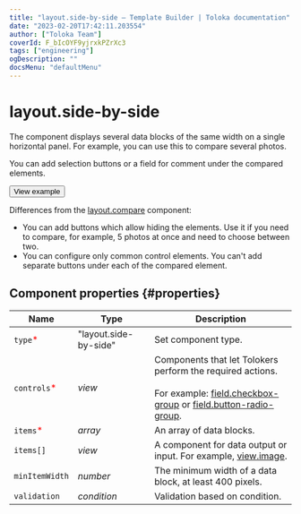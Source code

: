 ```yaml
---
title: "layout.side-by-side — Template Builder | Toloka documentation"
date: "2023-02-20T17:42:11.203554"
author: ["Toloka Team"]
coverId: F_bIcOYF9yjrxkPZrXc3
tags: ["engineering"]
ogDescription: ""
docsMenu: "defaultMenu"
---
```



# layout.side-by-side

The component displays several data blocks of the same width on a single horizontal panel. For example, you can use this to compare several photos.

You can add selection buttons or a field for comment under the compared elements.

<Button themeColor="light" view="default" size="l" type="link" url="https://ya.cc/t/buBN71oL3twVaP">View example</Button>

Differences from the [layout.compare](/docs/template-builder/reference/layout.compare) component:

- You can add buttons which allow hiding the elements. Use it if you need to compare, for example, 5 photos at once and need to choose between two.
- You can configure only common control elements. You can't add separate buttons under each of the compared element.

## Component properties {#properties}

**Name** | **Type** | **Description**
----- | ----- | -----
`type`<span style="color: red">\*</span> | "layout.side-by-side" | Set component type.
`controls`<span style="color: red">\*</span> | _view_ | Components that let Tolokers perform the required actions.<br/><br/>For example: [field.checkbox-group](/docs/template-builder/reference/field.checkbox-group) or [field.button-radio-group](/docs/template-builder/reference/field.button-radio-group).
`items`<span style="color: red">\*</span> | _array_ | An array of data blocks.
`items[]` | _view_ | A component for data output or input. For example, [view.image](/docs/template-builder/reference/view.image).
`minItemWidth` | _number_ | The minimum width of a data block, at least 400 pixels.
`validation` | _condition_ | Validation based on condition.

<ContactSupport/>
